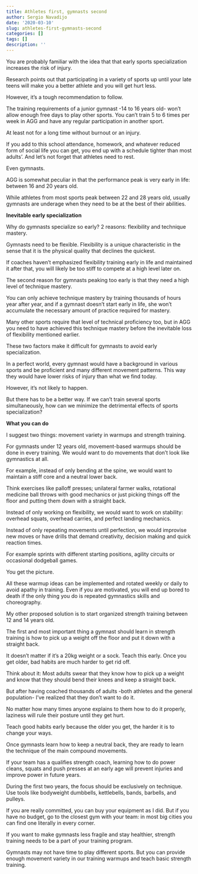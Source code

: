 ```yaml
---
title: Athletes first, gymnasts second
author: Sergio Navadijo
date: '2020-03-10'
slug: athletes-first-gymnasts-second
categories: []
tags: []
description: ''
---
```


You are probably familiar with the idea that that early sports specialization increases the risk of injury. 

Research points out that participating in a variety of sports up until your late teens will make you a better athlete and you will get hurt less.

However, it's a tough recommendation to follow.

The training requirements of a junior gymnast -14 to 16 years old- won't allow enough free days to play other sports. You can't train 5 to 6 times per week in AGG and have any regular participation in another sport.

At least not for a long time without burnout or an injury. 

If you add to this school attendance, homework, and whatever reduced form of social life you can get, you end up with a schedule tighter than most adults'. And let's not forget that athletes need to rest. 

Even gymnasts.

AGG is somewhat peculiar in that the performance peak is very early in life: between 16 and 20 years old. 

While athletes from most sports peak between 22 and 28 years old, usually gymnasts are underage when they need to be at the best of their abilities. 
 


__Inevitable early specialization__

Why do gymnasts specialize so early? 2 reasons: flexibility and technique mastery.

Gymnasts need to be flexible. Flexibility is a unique characteristic in the sense that it is the physical quality that declines the quickest. 

If coaches haven't emphasized flexibility training early in life and maintained it after that, you will likely be too stiff to compete at a high level later on.

The second reason for gymnasts peaking too early is that they need a high level of technique mastery.

You can only achieve technique mastery by training thousands of hours year after year, and if a gymnast doesn't start early in life, she won't accumulate the necessary amount of practice required for mastery. 

Many other sports require that level of technical proficiency too, but in AGG you need to have achieved this technique mastery before the inevitable loss of flexibility mentioned earlier.

These two factors make it difficult for gymnasts to avoid early specialization. 

In a perfect world, every gymnast would have a background in various sports and be proficient and many different movement patterns. This way they would have lower risks of injury than what we find today. 

However, it's not likely to happen.

But there has to be a better way. If we can't train several sports simultaneously, how can we minimize the detrimental effects of sports specialization?

__What you can do__

I suggest two things: movement variety in warmups and strength training.

For gymnasts under 12 years old, movement-based warmups should be done in every training. We would want to do movements that don't look like gymnastics at all.

For example, instead of only bending at the spine, we would want to maintain a stiff core and a neutral lower back. 

Think exercises like palloff presses; unilateral farmer walks, rotational medicine ball throws with good mechanics or just picking things off the floor and putting them down with a straight back.

Instead of only working on flexibility, we would want to work on stability: overhead squats, overhead carries, and perfect landing mechanics.

Instead of only repeating movements until perfection, we would improvise new moves or have drills that demand creativity, decision making and quick reaction times. 

For example sprints with different starting positions, agility circuits or occasional dodgeball games.

You get the picture.

All these warmup ideas can be implemented and rotated weekly or daily to avoid apathy in training. Even if you are motivated, you will end up bored to death if the only thing you do is repeated gymnastics skills and choreography.

My other proposed solution is to start organized strength training between 12 and 14 years old. 

The first and most important thing a gymnast should learn in strength training is how to pick up a weight off the floor and put it down with a straight back. 

It doesn't matter if it's a 20kg weight or a sock. Teach this early. 
Once you get older, bad habits are much harder to get rid off. 

Think about it: Most adults swear that they know how to pick up a weight and know that they should bend their knees and keep a straight back. 

But after having coached thousands of adults -both athletes and the general population- I've realized that they don't want to do it. 

No matter how many times anyone explains to them how to do it properly, laziness will rule their posture until they get hurt. 

Teach good habits early because the older you get, the harder it is to change your ways.

Once gymnasts learn how to keep a neutral back, they are ready to learn the technique of the main compound movements.

If your team has a qualifies strength coach, learning how to do power cleans, squats and push presses at an early age will prevent injuries and improve power in future years. 

During the first two years, the focus should be exclusively on technique. Use tools like bodyweight dumbbells, kettlebells, bands, barbells, and pulleys.

If you are really committed, you can buy your equipment as I did. But if you have no budget, go to the closest gym with your team: in most big cities you can find one literally in every corner. 

If you want to make gymnasts less fragile and stay healthier, strength training needs to be a part of your training program.

Gymnasts may not have time to play different sports. But you can provide enough movement variety in our training warmups and teach basic strength training.